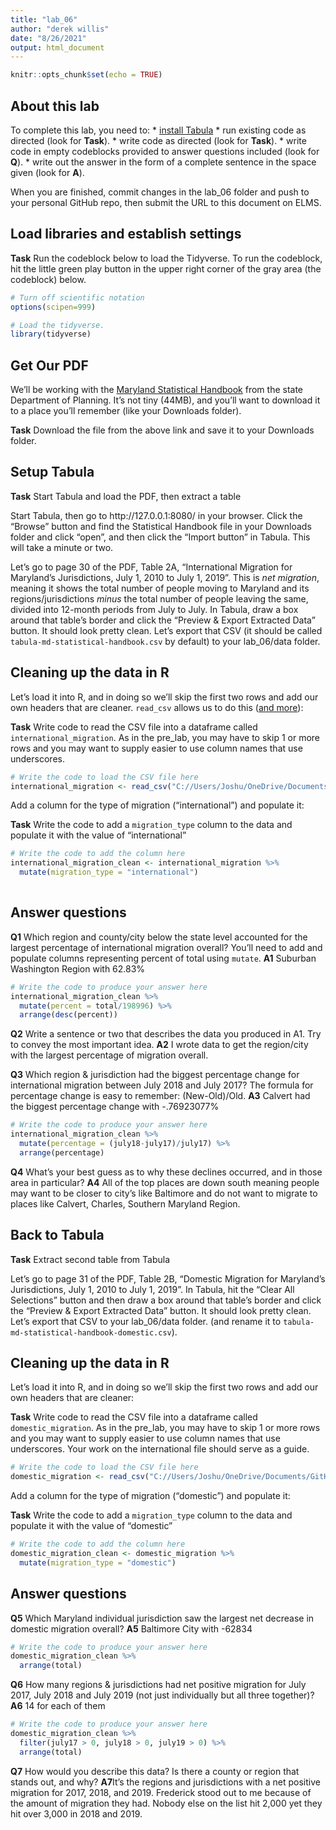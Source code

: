 ```yaml
---
title: "lab_06"
author: "derek willis"
date: "8/26/2021"
output: html_document
---
```


```r
knitr::opts_chunk$set(echo = TRUE)
```

## About this lab

To complete this lab, you need to:
* [install Tabula](https://tabula.technology/)
* run existing code as directed (look for **Task**).
* write code as directed (look for **Task**).
* write code in empty codeblocks provided to answer questions included (look for **Q**).
* write out the answer in the form of a complete sentence in the space given (look for **A**).

When you are finished, commit changes in the lab_06 folder and push to your personal GitHub repo, then submit the URL to this document on ELMS.

## Load libraries and establish settings

**Task** Run the codeblock below to load the Tidyverse. To run the codeblock, hit the little green play button in the upper right corner of the gray area (the codeblock) below.

```r
# Turn off scientific notation
options(scipen=999)

# Load the tidyverse.
library(tidyverse)
```

## Get Our PDF

We'll be working with the [Maryland Statistical Handbook](https://planning.maryland.gov/MSDC/Documents/md-statistical-handbook.pdf) from the state Department of Planning. It's not tiny (44MB), and you'll want to download it to a place you'll remember (like your Downloads folder).

**Task** Download the file from the above link and save it to your Downloads folder.

## Setup Tabula

**Task** Start Tabula and load the PDF, then extract a table

Start Tabula, then go to http://127.0.0.1:8080/ in your browser. Click the "Browse" button and find the Statistical Handbook file in your Downloads folder and click "open", and then click the "Import button" in Tabula. This will take a minute or two.

Let's go to page 30 of the PDF, Table 2A, "International Migration for Maryland's Jurisdictions, July 1, 2010 to July 1, 2019". This is _net migration_, meaning it shows the total number of people moving to Maryland and its regions/jurisdictions _minus_ the total number of people leaving the same, divided into 12-month periods from July to July. In Tabula, draw a box around that table's border and click the "Preview & Export Extracted Data" button. It should look pretty clean. Let's export that CSV (it should be called `tabula-md-statistical-handbook.csv` by default) to your lab_06/data folder.

## Cleaning up the data in R

Let's load it into R, and in doing so we'll skip the first two rows and add our own headers that are cleaner. `read_csv` allows us to do this ([and more](https://readr.tidyverse.org/reference/read_delim.html)):

**Task** Write code to read the CSV file into a dataframe called `international_migration`. As in the pre_lab, you may have to skip 1 or more rows and you may want to supply easier to use column names that use underscores.

```r
# Write the code to load the CSV file here
international_migration <- read_csv("C://Users/Joshu/OneDrive/Documents/GitHub/data_journalism_2021_fall/labs/data/tabula-md-statistical-handbook.csv", skip=2, col_names=c("city", "july11", "july12", "july13", "july14", "july15", "july16", "july17", "july18", "july19", "total"))
```

Add a column for the type of migration ("international") and populate it:

**Task** Write the code to add a `migration_type` column to the data and populate it with the value of "international"

```r
# Write the code to add the column here
international_migration_clean <- international_migration %>%
  mutate(migration_type = "international")
  
```

## Answer questions

**Q1** Which region and county/city below the state level accounted for the largest percentage of international migration overall?  You'll need to add and populate columns representing percent of total using `mutate`.
**A1** Suburban Washington Region with 62.83%

```r
# Write the code to produce your answer here
international_migration_clean %>%
  mutate(percent = total/198996) %>%
  arrange(desc(percent))
```

**Q2** Write a sentence or two that describes the data you produced in A1. Try to convey the most important idea.
**A2** I wrote data to get the region/city with the largest percentage of migration overall.

**Q3** Which region & jurisdiction had the biggest percentage change for international migration between July 2018 and July 2017? The formula for percentage change is easy to remember: (New-Old)/Old.
**A3** Calvert had the biggest percentage change with -.76923077%

```r
# Write the code to produce your answer here
international_migration_clean %>%
  mutate(percentage = (july18-july17)/july17) %>%
  arrange(percentage)
```

**Q4** What's your best guess as to why these declines occurred, and in those area in particular?
**A4** All of the top places are down south meaning people may want to be closer to city's like Baltimore and do not want to migrate to places like Calvert, Charles, Southern Maryland Region.


## Back to Tabula

**Task** Extract second table from Tabula

Let's go to page 31 of the PDF, Table 2B, "Domestic Migration for Maryland's Jurisdictions, July 1, 2010 to July 1, 2019". In Tabula, hit the "Clear All Selections" button and then draw a box around that table's border and click the "Preview & Export Extracted Data" button. It should look pretty clean. Let's export that CSV to your lab_06/data folder. (and rename it to `tabula-md-statistical-handbook-domestic.csv`).

## Cleaning up the data in R

Let's load it into R, and in doing so we'll skip the first two rows and add our own headers that are cleaner:

**Task** Write code to read the CSV file into a dataframe called `domestic_migration`. As in the pre_lab, you may have to skip 1 or more rows and you may want to supply easier to use column names that use underscores. Your work on the international file should serve as a guide.

```r
# Write the code to load the CSV file here
domestic_migration <- read_csv("C://Users/Joshu/OneDrive/Documents/GitHub/data_journalism_2021_fall/labs/data/tabula-md-statistical-handbook-domestic.csv.csv", skip=2, col_names=c("city", "july11", "july12", "july13", "july14", "july15", "july16", "july17", "july18", "july19", "total"))
```

Add a column for the type of migration ("domestic") and populate it:

**Task** Write the code to add a `migration_type` column to the data and populate it with the value of "domestic"

```r
# Write the code to add the column here
domestic_migration_clean <- domestic_migration %>%
  mutate(migration_type = "domestic")
```

## Answer questions
**Q5** Which Maryland individual jurisdiction saw the largest net decrease in domestic migration overall?
**A5** Baltimore City with -62834

```r
# Write the code to produce your answer here
domestic_migration_clean %>%
  arrange(total)
```

**Q6** How many regions & jurisdictions had net positive migration for July 2017, July 2018 and July 2019 (not just individually but all three together)?
**A6** 14 for each of them

```r
# Write the code to produce your answer here
domestic_migration_clean %>%
  filter(july17 > 0, july18 > 0, july19 > 0) %>%
  arrange(total)
```

**Q7** How would you describe this data? Is there a county or region that stands out, and why?
**A7**It's the regions and jurisdictions with a net positive migration for 2017, 2018, and 2019. Frederick stood out to me because of the amount of migration they had. Nobody else on the list hit 2,000 yet they hit over 3,000 in 2018 and 2019.
